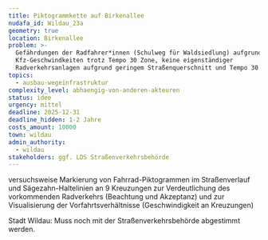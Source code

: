 ```yaml
---
title: Piktogrammkette auf Birkenallee
nudafa_id: Wildau_23a
geometry: true
location: Birkenallee
problem: >-
  Gefährdungen der Radfahrer*innen (Schulweg für Waldsiedlung) aufgrund zu hoher
  Kfz-Geschwindkeiten trotz Tempo 30 Zone, keine eigenständiger
  Radverkehrsanlagen aufgrund geringem Straßenquerschnitt und Tempo 30 Zone
topics:
  - ausbau-wegeinfrastruktur
complexity_level: abhaengig-von-anderen-akteuren
status: idee
urgency: mittel
deadline: 2025-12-31
deadline_hidden: 1-2 Jahre
costs_amount: 10000
town: wildau
admin_authority:
  - wildau
stakeholders: ggf. LDS Straßenverkehrsbehörde
---
```

versuchsweise Markierung von Fahrrad-Piktogrammen im Straßenverlauf und Sägezahn-Haltelinien an 9 Kreuzungen zur Verdeutlichung des vorkommenden Radverkehrs (Beachtung und Akzeptanz) und zur Visualisierung der Vorfahrtsverhältnisse (Geschwindigkeit an Kreuzungen)

Stadt Wildau: Muss noch mit der Straßenverkehrsbehörde abgestimmt werden.

